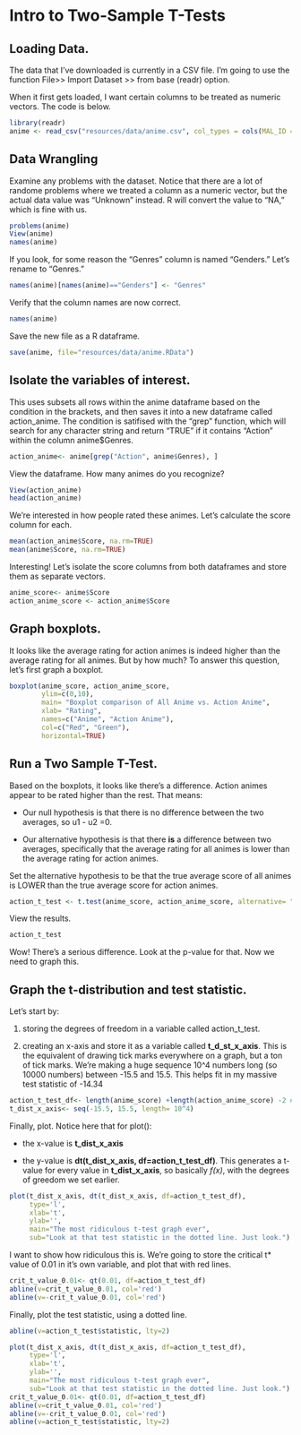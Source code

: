 # Intro to Two-Sample T-Tests

## Loading Data. 

The data that I've downloaded is currently in a CSV file. I'm going to use the function File>> Import Dataset >> from base (readr) option. 

When it first gets loaded, I want certain columns to be treated as numeric vectors. The code is below. 

```r
library(readr)
anime <- read_csv("resources/data/anime.csv", col_types = cols(MAL_ID = col_number(), Score = col_number(), Episodes = col_number(), Popularity = col_number(), Members = col_number(), Favorites = col_number(), Watching = col_number(), Completed = col_number(), `On-Hold` = col_number(), Dropped = col_number(),`Plan to Watch` = col_number(), `Score-10` = col_number(), `Score-9` = col_number(), `Score-8` = col_number(), `Score-7` = col_number(), `Score-6` = col_number(), `Score-5` = col_number(), `Score-4` = col_number(), `Score-3` = col_number(), `Score-2` = col_number(),`Score-1` = col_number()))
```

## Data Wrangling

Examine any problems with the dataset. Notice that there are a lot of randome problems where we treated a column as a numeric vector, but the actual data value was "Unknown" instead. R will convert the value to "NA," which is fine with us.

```r
problems(anime)
View(anime)
names(anime)
```

If you look, for some reason the "Genres" column is named "Genders." Let's rename to "Genres." 
```r
names(anime)[names(anime)=="Genders"] <- "Genres"
```
Verify that the column names are now correct.
```r
names(anime)
```

Save the new file as a R dataframe.
```r
save(anime, file="resources/data/anime.RData")
```

## Isolate the variables of interest.

This uses subsets all rows within the anime dataframe based on the condition in the brackets, and then saves it into a new dataframe called action_anime. The condition is satifised with the "grep" function, which will search for any character string and return "TRUE" if it contains "Action" within the column anime$Genres. 

```r
action_anime<- anime[grep("Action", anime$Genres), ]
```

View the dataframe. How many animes do you recognize? 
```r
View(action_anime)
head(action_anime)
```

We're interested in how people rated these animes. Let's calculate the score column for each. 

```r
mean(action_anime$Score, na.rm=TRUE)
mean(anime$Score, na.rm=TRUE)
```


Interesting! Let's isolate the score columns from both dataframes and store them as separate vectors. 
```r
anime_score<- anime$Score
action_anime_score <- action_anime$Score
```


## Graph boxplots.

It looks like the average rating for action animes is indeed higher than the average rating for all animes. But by how much? To answer this question, let's first graph a boxplot.
```r
boxplot(anime_score, action_anime_score, 
        ylim=c(0,10),
        main= "Boxplot comparison of All Anime vs. Action Anime",
        xlab= "Rating",
        names=c("Anime", "Action Anime"),
        col=c("Red", "Green"),
        horizontal=TRUE)
```

## Run a Two Sample T-Test.

Based on the boxplots, it looks like there's a difference. Action animes appear to be rated higher than the rest. That means:

* Our null hypothesis is that there is no difference between the two averages, so u1 - u2 =0.

* Our alternative hypothesis is that there **is** a difference between two averages, specifically that the average rating for all animes is lower than the average rating for action animes. 

Set the alternative hypothesis to be that the true average score of all animes is LOWER than the true average score for action animes. 

```r
action_t_test <- t.test(anime_score, action_anime_score, alternative= "less", var.equal=TRUE)
```
View the results. 

```r
action_t_test
```

Wow! There's a serious difference. Look at the p-value for that. Now we need to graph this. 

## Graph the t-distribution and test statistic. 

Let's start by:

1. storing the degrees of freedom in a variable called action_t_test.

2. creating an x-axis and store it as a variable called **t_d_st_x_axis**. This is the equivalent of drawing tick marks everywhere on a graph, but a ton of tick marks. We're making a huge sequence 10^4 numbers long (so 10000 numbers) between -15.5 and 15.5. This helps fit in my massive test statistic of -14.34

```r
action_t_test_df<- length(anime_score) +length(action_anime_score) -2 #Recall how to calculate degrees of freedom.
t_dist_x_axis<- seq(-15.5, 15.5, length= 10^4)
```

Finally, plot. Notice here that for plot():

* the x-value is **t_dist_x_axis**

* the y-value is **dt(t_dist_x_axis, df=action_t_test_df)**. This generates a t-value for every value in **t_dist_x_axis**, so basically *f(x)*, with the degrees of greedom we set earlier. 

```r
plot(t_dist_x_axis, dt(t_dist_x_axis, df=action_t_test_df), 
     type='l', 
     xlab='t', 
     ylab='',
     main="The most ridiculous t-test graph ever",
     sub="Look at that test statistic in the dotted line. Just look.")
```

I want to show how ridiculous this is. We're going to store the critical t* value of 0.01 in it's own variable, and plot that with red lines. 
```r
crit_t_value_0.01<- qt(0.01, df=action_t_test_df)
abline(v=crit_t_value_0.01, col='red')
abline(v=-crit_t_value_0.01, col='red')
```



Finally, plot the test statistic, using a dotted line. 

```r
abline(v=action_t_test$statistic, lty=2)
```

```r
plot(t_dist_x_axis, dt(t_dist_x_axis, df=action_t_test_df), 
     type='l', 
     xlab='t', 
     ylab='',
     main="The most ridiculous t-test graph ever",
     sub="Look at that test statistic in the dotted line. Just look.")
crit_t_value_0.01<- qt(0.01, df=action_t_test_df)
abline(v=crit_t_value_0.01, col='red')
abline(v=-crit_t_value_0.01, col='red')
abline(v=action_t_test$statistic, lty=2)
```









